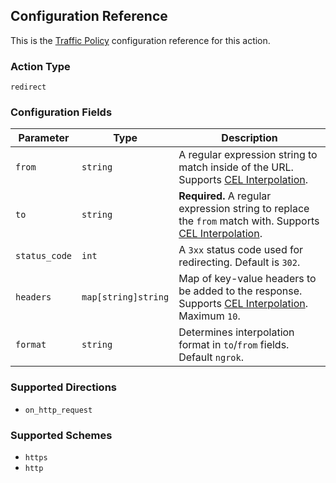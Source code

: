 ## Configuration Reference

This is the [Traffic Policy](/docs/http/traffic-policy/) configuration
reference for this action.

### Action Type

`redirect`

### Configuration Fields

| Parameter     | Type                | Description                                                                                                                   |
| ------------- | ------------------- | ----------------------------------------------------------------------------------------------------------------------------- |
| `from`        | `string`            | A regular expression string to match inside of the URL. Supports [CEL Interpolation](#cel-interpolation).                     |
| `to`          | `string`            | **Required.** A regular expression string to replace the `from` match with. Supports [CEL Interpolation](#cel-interpolation). |
| `status_code` | `int`               | A `3xx` status code used for redirecting. Default is `302`.                                                                   |
| `headers`     | `map[string]string` | Map of key-value headers to be added to the response. Supports [CEL Interpolation](#cel-interpolation). Maximum `10`.         |
| `format`      | `string`            | Determines interpolation format in `to`/`from` fields. Default `ngrok`.                                                       |

### Supported Directions

- `on_http_request`

### Supported Schemes

- `https`
- `http`
